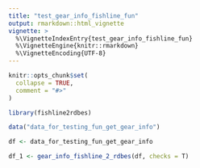 ```yaml
---
title: "test_gear_info_fishline_fun"
output: rmarkdown::html_vignette
vignette: >
  %\VignetteIndexEntry{test_gear_info_fishline_fun}
  %\VignetteEngine{knitr::rmarkdown}
  %\VignetteEncoding{UTF-8}
---
```


```r
knitr::opts_chunk$set(
  collapse = TRUE,
  comment = "#>"
)
```

```r
library(fishline2rdbes)

data("data_for_testing_fun_get_gear_info")

df <- data_for_testing_fun_get_gear_info

df_1 <- gear_info_fishline_2_rdbes(df, checks = T)
```
